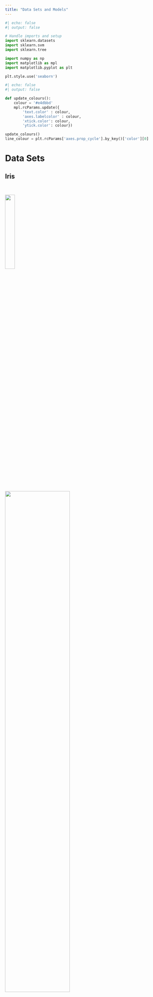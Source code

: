 ```yaml
---
title: "Data Sets and Models"
---
```


```python
#| echo: false
#| output: false

# Handle imports and setup
import sklearn.datasets
import sklearn.svm
import sklearn.tree

import numpy as np
import matplotlib as mpl
import matplotlib.pyplot as plt

plt.style.use('seaborn')
```

```python
#| echo: false
#| output: false

def update_colours():
    colour = '#e4dbbd'
    mpl.rcParams.update({
        'text.color' : colour,
        'axes.labelcolor' : colour,
        'xtick.color': colour,
        'ytick.color': colour})

update_colours()
line_colour = plt.rcParams['axes.prop_cycle'].by_key()['color'][0]
```

# Data Sets

##  Iris

<br>

![]({{< meta custom-paths.figures >}}/iris.png){fig-alt="Iris Data Set" width=25% fig-align="center"}
&nbsp; &nbsp; &nbsp; &nbsp; &nbsp; &nbsp; &nbsp; &nbsp;
![]({{< meta custom-paths.figures >}}/iris-classes.jpeg){fig-alt="Iris Classes" width=65% fig-align="center"}

::: aside
[@fisher1936use]
:::

##  Iris {{< meta subs.ctd >}}

```python
#| echo: false
#| output: false

data_dict = sklearn.datasets.load_iris()
feature_names, target_names = data_dict['feature_names'], data_dict['target_names']

X_num, y_num = data_dict['data'], data_dict['target']
```

```python
#| echo: false
#| fig-align: center
#| fig-alt: Iris feature correlation
#| fig-width: 55%

X_num_corr = np.flipud(np.corrcoef(X_num, rowvar=False))

plt.style.use('default')
update_colours()

fig, ax = plt.subplots()
fig.patch.set_alpha(0)

im = ax.imshow(np.abs(X_num_corr), vmin=0, vmax=1, alpha=.5, cmap='bwr')

# Show all ticks and label them with the respective list entries
ax.set_xticks(np.arange(len(feature_names)), labels=feature_names)
ax.set_yticks(np.arange(len(feature_names)), labels=feature_names[::-1])

# Rotate the tick labels and set their alignment.
plt.setp(ax.get_xticklabels(), rotation=15, ha='right',
         rotation_mode='anchor')
plt.setp(ax.get_yticklabels(), rotation=0, ha='right',
         rotation_mode='anchor')

# Loop over data dimensions and create text annotations.
for i in range(len(feature_names)):
    for j in range(len(feature_names)):
        text = ax.text(j, i, f'{X_num_corr[i, j]:1.2f}',
                       ha='center', va='center', color='k')

ax.set_title('Correlation coefficient between Iris features')
fig.tight_layout()
plt.show()

plt.style.use('seaborn')
update_colours()
```

##  Iris {{< meta subs.ctd >}}

```python
#| echo: false
#| fig-align: center
#| fig-alt: Iris feature and target correlation
#| fig-width: 55%

y_num_corr = np.array([np.flipud(np.corrcoef(X_num, y=y_num, rowvar=False))[0][:-1]])

plt.style.use('default')
update_colours()

fig, ax = plt.subplots()
fig.patch.set_alpha(0)

im = ax.imshow(np.abs(y_num_corr), vmin=0, vmax=1, alpha=.5, cmap='bwr')

# Show all ticks and label them with the respective list entries
ax.set_xticks(np.arange(len(feature_names)), labels=feature_names)
ax.set_yticks([0], labels=['Iris type'])

# Rotate the tick labels and set their alignment.
plt.setp(ax.get_xticklabels(), rotation=15, ha='right',
         rotation_mode='anchor')
plt.setp(ax.get_yticklabels(), rotation=0, ha='right',
         rotation_mode='anchor')

# Loop over data dimensions and create text annotations.
for j in range(len(feature_names)):
    text = ax.text(j, 0, f'{y_num_corr[0, j]:1.2f}',
                   ha='center', va='center', color='k')

ax.set_title('Correlation coefficient between Iris features and target')
fig.tight_layout()
plt.show()

plt.style.use('seaborn')
update_colours()
```

##  Iris {{< meta subs.ctd >}}

```python
#| echo: false
#| fig-align: center
#| fig-alt: Iris data distribution
#| fig-width: 55%

fig, ax = plt.subplots(1, 2, figsize=(12, 4), width_ratios=[6, 6])
fig.patch.set_alpha(0)

for i in np.sort(np.unique(y_num)):
    mask = y_num == i
    plt.sca(ax[0])
    plt.scatter(X_num[mask, 0], X_num[mask, 1], label=target_names[i])
    plt.sca(ax[1])
    plt.scatter(X_num[mask, 2], X_num[mask, 3], label=target_names[i])

plt.sca(ax[0])
plt.xlabel(f'{feature_names[0]}')
plt.ylabel(f'{feature_names[1]}')
plt.sca(ax[1])
plt.xlabel(f'{feature_names[2]}')
plt.ylabel(f'{feature_names[3]}')

plt.legend(loc='upper left', frameon=True, fancybox=True, labelcolor='black', framealpha=.5)

fig.suptitle('Iris data distribution')
fig.tight_layout()
plt.show()
```

## MNIST

```python
#| echo: false
#| output: false

mnist_dict = sklearn.datasets.load_digits()

mnist_img, mnist_y = mnist_dict['images'], mnist_dict['target']
```

```python
#| echo: false
#| fig-align: center
#| fig-alt: MNIST data sample
#| fig-width: 55%

fig, axs = plt.subplots(nrows=1, ncols=4, figsize=(10, 3))
fig.patch.set_alpha(0)
for ax, image, label in zip(axs, mnist_img, mnist_y):
    ax.set_axis_off()
    ax.imshow(image, cmap=plt.cm.gray_r, interpolation='nearest')
    ax.set_title(f'Digit {label}')
plt.show()
```

::: aside
[@lecun1998mnist]
:::

##  ImageNet

<br>

![](https://raw.githubusercontent.com/EliSchwartz/imagenet-sample-images/master/n01580077_jay.JPEG){fig-alt="ImageNet sample 1" width=25% fig-align="center"}
&nbsp; &nbsp; &nbsp; &nbsp; &nbsp; &nbsp; &nbsp; &nbsp;
![](https://raw.githubusercontent.com/EliSchwartz/imagenet-sample-images/master/n01514668_cock.JPEG){fig-alt="ImageNet sample 2" width=25% fig-align="center"}
&nbsp; &nbsp; &nbsp; &nbsp; &nbsp; &nbsp; &nbsp; &nbsp;
![](https://raw.githubusercontent.com/EliSchwartz/imagenet-sample-images/master/n01440764_tench.JPEG){fig-alt="ImageNet sample 3" width=25% fig-align="center"}

::: aside
[@deng2009imagenet]
:::

<!-- #%#%#%#%#%#%#%#%#%#%#%#%#%#%#%#%#%#%#%#%#%#%#%#%#%#%#%#%#%#%#%#%#%#%#% --->

# Models

::: {.notes}
- The underlying model does not really matter
:::

## Decision Trees

```python
#| echo: false
#| output: false

clf_tree = sklearn.tree.DecisionTreeClassifier(max_depth=3)
clf_tree.fit(X_num, y_num)
```

```python
#| echo: false
#| fig-align: center
#| fig-alt: Decision tree
#| fig-width: 55%

fig = sklearn.tree.plot_tree(
    clf_tree,
    feature_names=feature_names,
    class_names=target_names,
    filled=True, impurity=False, rounded=True)
fig = fig[0].get_figure()
fig.patch.set_alpha(0)
plt.show()
```

## Linear SVMs

```python
#| echo: false
#| output: false

two_mask = y_num != 2

y_num_two = y_num[two_mask]
X_num_two = X_num[two_mask, :]
X_num_two = X_num_two[:, [2, 3]]
```

```python
#| echo: false
#| output: false

clf_line = sklearn.svm.SVC(probability=True, kernel='linear')
clf_line.fit(X_num_two, y_num_two)
```

```python
#| echo: false
#| fig-align: center
#| fig-alt: Linear SVM
#| fig-width: 55%

fig, ax = plt.subplots(figsize=(6, 4))
fig.patch.set_alpha(0)

plt.scatter(clf_line.support_vectors_[:, 0], clf_line.support_vectors_[:, 1],
            s=80, facecolors='none', zorder=10, edgecolors='k', linewidths=5)
plt.scatter(X_num_two[:, 0], X_num_two[:, 1], c=y_num_two,
            zorder=10, cmap=plt.cm.Paired, edgecolors='k')

x_min, x_max = X_num_two[:, 0].min(), X_num_two[:, 0].max()
x_range = x_max - x_min
y_min, y_max = X_num_two[:, 1].min(), X_num_two[:, 1].max()
y_range = y_max - y_min

padding = 0.15

x_min -= x_range * padding
x_max += x_range * padding

y_min -= y_range * padding
y_max += y_range * padding

grid_step = 0.01
grid_xx, grid_yy = np.meshgrid(
    np.arange(x_min, x_max, grid_step),
    np.arange(y_min, y_max, grid_step))
grid_prediction = clf_line.decision_function(
    np.c_[grid_xx.ravel(), grid_yy.ravel()])
grid_prediction = grid_prediction.reshape(grid_xx.shape)

plt.pcolormesh(grid_xx, grid_yy, grid_prediction > 0, cmap=plt.cm.Paired)

plt.contour(grid_xx, grid_yy, grid_prediction,
            colors=['k', 'k', 'k'], linestyles=['--', '-', '--'],
            levels=[-0.5, 0, 0.5])

plt.xlabel(f'{feature_names[2]}')
plt.ylabel(f'{feature_names[3]}')

plt.show()
```

## SVMs

```python
#| echo: false
#| output: false

clf_line = sklearn.svm.SVC(probability=True, kernel='rbf')
clf_line.fit(X_num_two, y_num_two)
```

```python
#| echo: false
#| fig-align: center
#| fig-alt: Radial Basis Function SVM
#| fig-width: 55%

fig, ax = plt.subplots(figsize=(6, 4))
fig.patch.set_alpha(0)

plt.scatter(clf_line.support_vectors_[:, 0], clf_line.support_vectors_[:, 1],
            s=80, facecolors='none', zorder=10, edgecolors='k', linewidths=5)
plt.scatter(X_num_two[:, 0], X_num_two[:, 1], c=y_num_two,
            zorder=10, cmap=plt.cm.Paired, edgecolors='k')

x_min, x_max = X_num_two[:, 0].min(), X_num_two[:, 0].max()
x_range = x_max - x_min
y_min, y_max = X_num_two[:, 1].min(), X_num_two[:, 1].max()
y_range = y_max - y_min

padding = 0.15

x_min -= x_range * padding
x_max += x_range * padding

y_min -= y_range * padding
y_max += y_range * padding

grid_step = 0.01
grid_xx, grid_yy = np.meshgrid(
    np.arange(x_min, x_max, grid_step),
    np.arange(y_min, y_max, grid_step))
grid_prediction = clf_line.decision_function(
    np.c_[grid_xx.ravel(), grid_yy.ravel()])
grid_prediction = grid_prediction.reshape(grid_xx.shape)

plt.pcolormesh(grid_xx, grid_yy, grid_prediction > 0, cmap=plt.cm.Paired)

plt.contour(grid_xx, grid_yy, grid_prediction,
            colors=['k', 'k', 'k'], linestyles=['--', '-', '--'],
            levels=[-0.5, 0, 0.5])

plt.xlabel(f'{feature_names[2]}')
plt.ylabel(f'{feature_names[3]}')

plt.show()
```

## Set Up

- Probabilistic classification (with 3 classes for the Iris data set)
- Crisp classification

<br>
<hr>
<br>

- Discretise a numerical feature to get a categorical attribute

<!-- #%#%#%#%#%#%#%#%#%#%#%#%#%#%#%#%#%#%#%#%#%#%#%#%#%#%#%#%#%#%#%#%#%#%#% --->

# Wrap Up

## Summary


:::: {.columns}

::: {.column width="50%"}
Data

- Iris
- MNIST
- ImageNet
:::

::: {.column width="50%"}
Models

- Decision Trees
- Linear SVMs
- RBF SVMs
:::

::::

## Bibliography

::: {#refs}
:::

## Questions

<center style="font-size: 750%;">
{{< fa clipboard-question >}}
</center>

::: aside
[kacper.sokol@rmit.edu.au](mailto:kacper.sokol@rmit.edu.au)
<br>
[k.sokol@bristol.ac.uk](mailto:k.sokol@bristol.ac.uk)
:::

---

&nbsp;
